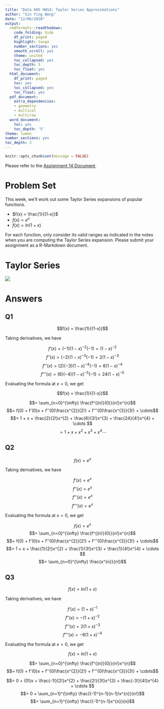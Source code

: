 ---
title: "Data 605 HW14: Taylor Series Approximations"
author: "Sin Ying Wong"
date: "12/06/2020"
output:
  rmdformats::readthedown:
    code_folding: hide
    df_print: paged
    highlight: tango
    number_sections: yes
    smooth_scroll: yes
    theme: united
    toc_collapsed: yes
    toc_depth: 5
    toc_float: yes
  html_document:
    df_print: paged
    toc: yes
    toc_collapsed: yes
    toc_float: yes
  pdf_document:
    extra_dependencies:
    - geometry
    - multicol
    - multirow
  word_document:
    toc: yes
    toc_depth: '5'
theme: lumen
number_sections: yes
toc_depth: 3
---

```{r setup, include=FALSE}
knitr::opts_chunk$set(message = FALSE)
```

Please refer to the [Assignment 14 Document](https://github.com/shirley-wong/Data-605/blob/master/Assignment14/hw14.pdf).


# Problem Set

This week, we'll work out some Taylor Series expansions of popular functions.

- $f(x) = \frac{1}{(1-x)}$
- $f(x) = e^{x}$
- $f(x) = ln(1+x)$

For each function, only consider its valid ranges as indicated in the notes when you are computing the Taylor Series expansion. Please submit your assignment as a R-Markdown document.

# Taylor Series

![](https://github.com/shirley-wong/Data-605/blob/master/Assignment14/Taylor%20Series.PNG?raw=true)

# Answers

## Q1

$$f(x) = \frac{1}{(1-x)}$$

Taking derivatives, we have

$$f'(x) = (-1)(1-x)^{-2}(-1)=(1-x)^{-2}$$
$$f''(x) = (-2)(1-x)^{-3}(-1)=2(1-x)^{-3}$$
$$f'''(x) = (2)(-3)(1-x)^{-4}(-1) = 6(1-x)^{-4}$$
$$f''''(x) = (6)(-4)(1-x)^{-5}(-1) = 24(1-x)^{-5}$$

Evaluating the formula at $x=0$, we get

$$f(x) = \frac{1}{(1-x)}$$

$$= \sum_{n=0}^{\infty} \frac{f^{(n)}(0)}{n!}x^{n}$$
$$= f(0) + f'(0)x + f''(0)\frac{x^{2}}{2!} + f'''(0)\frac{x^{3}}{3!} + \cdots$$
$$= 1 + x + \frac{2}{2!}x^{2} + \frac{6}{3!}x^{3} + \frac{24}{4!}x^{4} + \cdots $$
$$= 1+x+x^{2}+x^{3}+x^{4}\cdots$$


## Q2

$$f(x) = e^{x}$$

Taking derivatives, we have

$$f'(x) = e^{x}$$
$$f''(x) = e^{x}$$
$$f'''(x) = e^{x}$$
$$f''''(x) = e^{x}$$

Evaluating the formula at $x=0$, we get

$$f(x) = e^{x}$$
$$= \sum_{n=0}^{\infty} \frac{f^{(n)}(0)}{n!}x^{n}$$
$$= f(0) + f'(0)x + f''(0)\frac{x^{2}}{2!} + f'''(0)\frac{x^{3}}{3!} + \cdots$$
$$= 1 + x + \frac{1}{2!}x^{2} + \frac{1}{3!}x^{3} + \frac{1}{4!}x^{4} + \cdots $$
$$= \sum_{n=0}^{\infty} \frac{x^{n}}{n!}$$


## Q3

$$f(x) = ln(1+x)$$

Taking derivatives, we have

$$f'(x) = (1+x)^{-1}$$
$$f''(x) = -(1+x)^{-2}$$
$$f'''(x) = 2(1+x)^{-3}$$
$$f''''(x) = -6(1+x)^{-4}$$

Evaluating the formula at $x=0$, we get

$$f(x) = ln(1+x)$$

$$= \sum_{n=0}^{\infty} \frac{f^{(n)}(0)}{n!}x^{n}$$
$$= f(0) + f'(0)x + f''(0)\frac{x^{2}}{2!} + f'''(0)\frac{x^{3}}{3!} + \cdots$$

$$= 0 + (0!)x + \frac{-1!}{2!}x^{2} + \frac{2!}{3!}x^{3} + \frac{-3!}{4!}x^{4} + \cdots $$
$$= 0 + \sum_{n=1}^{\infty} \frac{(-1)^{n-1}(n-1)!x^{n}}{n!}$$
$$= \sum_{n=1}^{\infty} \frac{(-1)^{n-1}x^{n}}{n}$$